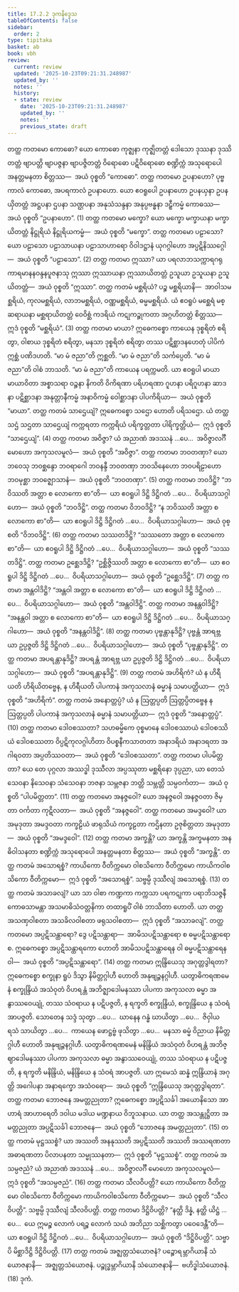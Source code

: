 ```yaml
---
title: 17.2.2 ဒုကနိဒ္ဒေသ
tableOfContents: false
sidebar:
  order: 2
type: tipitaka
basket: ab
book: vbh
review:
  current: review
  updated: '2025-10-23T09:21:31.248987'
  updated_by: ''
  notes: ''
  history:
  - state: review
    date: '2025-10-23T09:21:31.248987'
    updated_by: ''
    notes: ''
    previous_state: draft
---
```



<ReviewStatus review={frontmatter.review} showDetails={true} />

<HypothesisAnnotation frontmatter={frontmatter} />

<DynamicBreadcrumb />

<Division number="891" book="vbh" e="ch" v="30" p="371">

<Paragraph number="2679" book="vbh">
တတ္ထ ကတမော ကောဓော? ယော ကောဓော ကုဇ္ဈနာ ကုဇ္ဈိတတ္တံ ဒေါသော ဒုဿနာ ဒုဿိတတ္တံ ဗျာပတ္တိ ဗျာပဇ္ဇနာ ဗျာပဇ္ဇိတတ္တံ ဝိရောဓော ပဋိဝိရောဓော စဏ္ဍိက္ကံ အသုရောပေါ အနတ္တမနတာ စိတ္တဿ—  အယံ ဝုစ္စတိ “ကောဓော”.
</Paragraph>

<Paragraph number="2680" book="vbh">
တတ္ထ ကတမော ဥပနာဟော? ပုဗ္ဗကာလံ ကောဓော, အပရကာလံ ဥပနာဟော. ယော ဧဝရူပေါ ဥပနာဟော ဥပနယှနာ ဥပနယှိတတ္တံ အဋ္ဌပနာ ဌပနာ သဏ္ဌပနာ အနုသံသန္ဒနာ အနုပ္ပဗန္ဓနာ ဒဠှီကမ္မံ ကောဓဿ—  အယံ ဝုစ္စတိ “ဥပနာဟော”. (1)
</Paragraph>

</Division>
<Division number="892" book="vbh" e="ch" v="30" p="371">

<Paragraph number="2681" book="vbh">
တတ္ထ ကတမော မက္ခော? ယော မက္ခော မက္ခာယနာ မက္ခာယိတတ္တံ နိဋ္ဌုရိယံ နိဋ္ဌုရိယကမ္မံ—  အယံ ဝုစ္စတိ “မက္ခော”.
</Paragraph>

<Paragraph number="2682" book="vbh">
တတ္ထ ကတမော ပဠာသော? ယော ပဠာသော ပဠာသာယနာ ပဠာသာဟာရော ဝိဝါဒဋ္ဌာနံ ယုဂဂ္ဂါဟော အပ္ပဋိနိဿဂ္ဂေါ—  အယံ ဝုစ္စတိ “ပဠာသော”. (2)
</Paragraph>

</Division>
<Division number="893" book="vbh" e="ch" v="30" p="372">

<Paragraph number="2683" book="vbh">
တတ္ထ ကတမာ ဣဿာ? ယာ ပရလာဘသက္ကာရဂရုကာရမာနနဝန္ဒနပူဇနာသု ဣဿာ ဣဿာယနာ ဣဿာယိတတ္တံ ဥသူယာ ဥသူယနာ ဥသူယိတတ္တံ—  အယံ ဝုစ္စတိ “ဣဿာ”.
</Paragraph>

<Paragraph number="2684" book="vbh">
တတ္ထ ကတမံ မစ္ဆရိယံ? ပဉ္စ မစ္ဆရိယာနိ—  အာဝါသမစ္ဆရိယံ, ကုလမစ္ဆရိယံ, လာဘမစ္ဆရိယံ, ဝဏ္ဏမစ္ဆရိယံ, ဓမ္မမစ္ဆရိယံ. ယံ ဧဝရူပံ မစ္ဆေရံ မစ္ဆရာယနာ မစ္ဆရာယိတတ္တံ ဝေဝိစ္ဆံ ကဒရိယံ ကဋုကဉ္စုကတာ အဂ္ဂဟိတတ္တံ စိတ္တဿ—  ဣဒံ ဝုစ္စတိ “မစ္ဆရိယံ”. (3)
</Paragraph>

</Division>
<Division number="894" book="vbh" e="ch" v="30" p="372">

<Paragraph number="2685" book="vbh">
တတ္ထ ကတမာ မာယာ? ဣဓေကစ္စော ကာယေန ဒုစ္စရိတံ စရိတွာ, ဝါစာယ ဒုစ္စရိတံ စရိတွာ, မနသာ ဒုစ္စရိတံ စရိတွာ တဿ ပဋိစ္ဆာဒနဟေတုံ ပါပိကံ ဣစ္ဆံ ပဏိဒဟတိ. “မာ မံ ဇညာ”တိ ဣစ္ဆတိ. “မာ မံ ဇညာ”တိ သင်္ကပ္ပေတိ. “မာ မံ ဇညာ”တိ ဝါစံ ဘာသတိ. “မာ မံ ဇညာ”တိ ကာယေန ပရက္ကမတိ. ယာ ဧဝရူပါ မာယာ မာယာဝိတာ အစ္စာသရာ ဝဉ္စနာ နိကတိ ဝိကိရဏာ ပရိဟရဏာ ဂူဟနာ ပရိဂူဟနာ ဆာဒနာ ပဋိစ္ဆာဒနာ အနုတ္တာနီကမ္မံ အနာဝိကမ္မံ ဝေါစ္ဆာဒနာ ပါပကိရိယာ—  အယံ ဝုစ္စတိ “မာယာ”.
</Paragraph>

<Paragraph number="2686" book="vbh">
တတ္ထ ကတမံ သာဌေယျံ? ဣဓေကစ္စော သဌော ဟောတိ ပရိသဌော. ယံ တတ္ထ သဌံ သဌတာ သာဌေယျံ ကက္ကရတာ ကက္ကရိယံ ပရိက္ခတ္တတာ ပါရိက္ခတ္တိယံ—  ဣဒံ ဝုစ္စတိ “သာဌေယျံ”. (4)
</Paragraph>

</Division>
<Division number="895" book="vbh" e="ch" v="30" p="372">

<Paragraph number="2687" book="vbh">
တတ္ထ ကတမာ အဝိဇ္ဇာ? ယံ အညာဏံ အဒဿနံ …ပေ…  အဝိဇ္ဇာလင်္ဂီ မောဟော အကုသလမူလံ—  အယံ ဝုစ္စတိ “အဝိဇ္ဇာ”.
</Paragraph>

<Paragraph number="2688" book="vbh">
တတ္ထ ကတမာ ဘဝတဏှာ? ယော ဘဝေသု ဘဝစ္ဆန္ဒော ဘဝရာဂေါ ဘဝနန္ဒီ ဘဝတဏှာ ဘဝသိနေဟော ဘဝပရိဠာဟော ဘဝမုစ္ဆာ ဘဝဇ္ဈောသာနံ—  အယံ ဝုစ္စတိ “ဘဝတဏှာ”. (5)
</Paragraph>

</Division>
<Division number="896" book="vbh" e="ch" v="30" p="373">

<Paragraph number="2689" book="vbh">
တတ္ထ ကတမာ ဘဝဒိဋ္ဌိ? “ဘဝိဿတိ အတ္တာ စ လောကော စာ”တိ—  ယာ ဧဝရူပါ ဒိဋ္ဌိ ဒိဋ္ဌိဂတံ …ပေ…  ဝိပရိယာသဂ္ဂါဟော—  အယံ ဝုစ္စတိ “ဘဝဒိဋ္ဌိ”.
</Paragraph>

<Paragraph number="2690" book="vbh">
တတ္ထ ကတမာ ဝိဘဝဒိဋ္ဌိ? “န ဘဝိဿတိ အတ္တာ စ လောကော စာ”တိ—  ယာ ဧဝရူပါ ဒိဋ္ဌိ ဒိဋ္ဌိဂတံ …ပေ…  ဝိပရိယာသဂ္ဂါဟော—  အယံ ဝုစ္စတိ “ဝိဘဝဒိဋ္ဌိ”. (6)
</Paragraph>

</Division>
<Division number="897" book="vbh" e="ch" v="30" p="373">

<Paragraph number="2691" book="vbh">
တတ္ထ ကတမာ သဿတဒိဋ္ဌိ? “သဿတော အတ္တာ စ လောကော စာ”တိ—  ယာ ဧဝရူပါ ဒိဋ္ဌိ ဒိဋ္ဌိဂတံ …ပေ…  ဝိပရိယာသဂ္ဂါဟော—  အယံ ဝုစ္စတိ “သဿတဒိဋ္ဌိ”.
</Paragraph>

<Paragraph number="2692" book="vbh">
တတ္ထ ကတမာ ဥစ္ဆေဒဒိဋ္ဌိ? “ဥစ္ဆိဇ္ဇိဿတိ အတ္တာ စ လောကော စာ”တိ—  ယာ ဧဝရူပါ ဒိဋ္ဌိ ဒိဋ္ဌိဂတံ …ပေ…  ဝိပရိယာသဂ္ဂါဟော—  အယံ ဝုစ္စတိ “ဥစ္ဆေဒဒိဋ္ဌိ”. (7)
</Paragraph>

</Division>
<Division number="898" book="vbh" e="ch" v="30" p="373">

<Paragraph number="2693" book="vbh">
တတ္ထ ကတမာ အန္တဝါဒိဋ္ဌိ? “အန္တဝါ အတ္တာ စ လောကော စာ”တိ—  ယာ ဧဝရူပါ ဒိဋ္ဌိ ဒိဋ္ဌိဂတံ …ပေ…  ဝိပရိယာသဂ္ဂါဟော—  အယံ ဝုစ္စတိ “အန္တဝါဒိဋ္ဌိ”.
</Paragraph>

<Paragraph number="2694" book="vbh">
တတ္ထ ကတမာ အနန္တဝါဒိဋ္ဌိ? “အနန္တဝါ အတ္တာ စ လောကော စာ”တိ—  ယာ ဧဝရူပါ ဒိဋ္ဌိ ဒိဋ္ဌိဂတံ …ပေ…  ဝိပရိယာသဂ္ဂါဟော—  အယံ ဝုစ္စတိ “အနန္တဝါဒိဋ္ဌိ”. (8)
</Paragraph>

</Division>
<Division number="899" book="vbh" e="ch" v="30" p="373">

<Paragraph number="2695" book="vbh">
တတ္ထ ကတမာ ပုဗ္ဗန္တာနုဒိဋ္ဌိ? ပုဗ္ဗန္တံ အာရဗ္ဘ ယာ ဥပ္ပဇ္ဇတိ ဒိဋ္ဌိ ဒိဋ္ဌိဂတံ …ပေ…  ဝိပရိယာသဂ္ဂါဟော—  အယံ ဝုစ္စတိ “ပုဗ္ဗန္တာနုဒိဋ္ဌိ”.
</Paragraph>

<Paragraph number="2696" book="vbh">
တတ္ထ ကတမာ အပရန္တာနုဒိဋ္ဌိ? အပရန္တံ အာရဗ္ဘ ယာ ဥပ္ပဇ္ဇတိ ဒိဋ္ဌိ ဒိဋ္ဌိဂတံ …ပေ…  ဝိပရိယာသဂ္ဂါဟော—  အယံ ဝုစ္စတိ “အပရန္တာနုဒိဋ္ဌိ”. (9)
</Paragraph>

</Division>
<Division number="900" book="vbh" e="ch" v="30" p="373">

<Paragraph number="2697" book="vbh">
တတ္ထ ကတမံ အဟိရိကံ? ယံ န ဟိရီယတိ ဟိရိယိတဗ္ဗေန, န ဟိရီယတိ ပါပကာနံ အကုသလာနံ ဓမ္မာနံ သမာပတ္တိယာ—  ဣဒံ ဝုစ္စတိ “အဟိရိကံ”.
</Paragraph>

<Paragraph number="2698" book="vbh">
တတ္ထ ကတမံ အနောတ္တပ္ပံ? ယံ န ဩတ္တပ္ပတိ ဩတ္တပ္ပိတဗ္ဗေန န ဩတ္တပ္ပတိ ပါပကာနံ အကုသလာနံ ဓမ္မာနံ သမာပတ္တိယာ—  ဣဒံ ဝုစ္စတိ “အနောတ္တပ္ပံ”. (10)
</Paragraph>

</Division>
<Division number="901" book="vbh" e="ch" v="30" p="373">

<Paragraph number="2699" book="vbh">
တတ္ထ ကတမာ ဒေါဝစဿတာ? သဟဓမ္မိကေ ဝုစ္စမာနေ ဒေါဝစဿာယံ ဒေါဝစဿိယံ ဒေါဝစဿတာ ဝိပ္ပဋိကုလဂ္ဂါဟိတာ ဝိပစ္စနီကသာတတာ အနာဒရိယံ အနာဒရတာ အဂါရဝတာ အပ္ပတိဿဝတာ—  အယံ ဝုစ္စတိ “ဒေါဝစဿတာ”.
</Paragraph>

<Paragraph number="2700" book="vbh">
တတ္ထ ကတမာ ပါပမိတ္တတာ? ယေ တေ ပုဂ္ဂလာ အဿဒ္ဓါ ဒုဿီလာ အပ္ပဿုတာ မစ္ဆရိနော ဒုပ္ပညာ, ယာ တေသံ သေဝနာ နိသေဝနာ သံသေဝနာ ဘဇနာ သမ္ဘဇနာ ဘတ္တိ သမ္ဘတ္တိ သမ္ပဝင်္ကတာ—  အယံ ဝုစ္စတိ “ပါပမိတ္တတာ”. (11)
</Paragraph>

</Division>
<Division number="902" book="vbh" e="ch" v="30" p="374">

<Paragraph number="2701" book="vbh">
တတ္ထ ကတမော အနဇ္ဇဝေါ? ယော အနဇ္ဇဝေါ အနဇ္ဇဝတာ ဇိမှတာ ဝင်္ကတာ ကုဋိလတာ—  အယံ ဝုစ္စတိ “အနဇ္ဇဝေါ”.
</Paragraph>

<Paragraph number="2702" book="vbh">
တတ္ထ ကတမော အမဒ္ဒဝေါ? ယာ အမုဒုတာ အမဒ္ဒဝတာ ကက္ခဠိယံ ဖာရုသိယံ ကက္ခဠတာ ကဌိနတာ ဥဇုစိတ္တတာ အမုဒုတာ—  အယံ ဝုစ္စတိ “အမဒ္ဒဝေါ”. (12)
</Paragraph>

</Division>
<Division number="903" book="vbh" e="ch" v="30" p="374">

<Paragraph number="2703" book="vbh">
တတ္ထ ကတမာ အက္ခန္တိ? ယာ အက္ခန္တိ အက္ခမနတာ အနဓိဝါသနတာ စဏ္ဍိက္ကံ အသုရောပေါ အနတ္တမနတာ စိတ္တဿ—  အယံ ဝုစ္စတိ “အက္ခန္တိ”.
</Paragraph>

<Paragraph number="2704" book="vbh">
တတ္ထ ကတမံ အသောရစ္စံ? ကာယိကော ဝီတိက္ကမော ဝါစသိကော ဝီတိက္ကမော ကာယိကဝါစသိကော ဝီတိက္ကမော—  ဣဒံ ဝုစ္စတိ “အသောရစ္စံ”. သဗ္ဗမ္ပိ ဒုဿီလျံ အသောရစ္စံ. (13)
</Paragraph>

</Division>
<Division number="904" book="vbh" e="ch" v="30" p="374">

<Paragraph number="2705" book="vbh">
တတ္ထ ကတမံ အသာခလျံ? ယာ သာ ဝါစာ ကဏ္ဍကာ ကက္ကသာ ပရကဋုကာ ပရာဘိသဇ္ဇနီ ကောဓသာမန္တာ အသမာဓိသံဝတ္တနိကာ တထာရူပိံ ဝါစံ ဘာသိတာ ဟောတိ. ယာ တတ္ထ အသဏှဝါစတာ အသခိလဝါစတာ ဖရုသဝါစတာ—  ဣဒံ ဝုစ္စတိ “အသာခလျံ”.
</Paragraph>

<Paragraph number="2706" book="vbh">
တတ္ထ ကတမော အပ္ပဋိသန္ထာရော? ဒွေ ပဋိသန္ထာရာ—  အာမိသပဋိသန္ထာရော စ ဓမ္မပဋိသန္ထာရော စ. ဣဓေကစ္စော အပ္ပဋိသန္ထာရကော ဟောတိ အာမိသပဋိသန္ထာရေန ဝါ ဓမ္မပဋိသန္ထာရေန ဝါ—  အယံ ဝုစ္စတိ “အပ္ပဋိသန္ထာရော”. (14)
</Paragraph>

</Division>
<Division number="905" book="vbh" e="ch" v="30" p="374">

<Paragraph number="2707" book="vbh">
တတ္ထ ကတမာ ဣန္ဒြိယေသု အဂုတ္တဒွါရတာ? ဣဓေကစ္စော စက္ခုနာ ရူပံ ဒိသွာ နိမိတ္တဂ္ဂါဟီ ဟောတိ အနုဗျဉ္ဇနဂ္ဂါဟီ. ယတွာဓိကရဏမေနံ စက္ခုန္ဒြိယံ အသံဝုတံ ဝိဟရန္တံ အဘိဇ္ဈာဒေါမနဿာ ပါပကာ အကုသလာ ဓမ္မာ အနွာဿဝေယျုံ, တဿ သံဝရာယ န ပဋိပဇ္ဇတိ, န ရက္ခတိ စက္ခုန္ဒြိယံ, စက္ခုန္ဒြိယေ န သံဝရံ အာပဇ္ဇတိ. သောတေန သဒ္ဒံ သုတွာ …ပေ…  ဃာနေန ဂန္ဓံ ဃာယိတွာ …ပေ…  ဇိဝှါယ ရသံ သာယိတွာ …ပေ…  ကာယေန ဖောဋ္ဌဗ္ဗံ ဖုသိတွာ …ပေ…  မနသာ ဓမ္မံ ဝိညာယ နိမိတ္တဂ္ဂါဟီ ဟောတိ အနုဗျဉ္ဇနဂ္ဂါဟီ. ယတွာဓိကရဏမေနံ မနိန္ဒြိယံ အသံဝုတံ ဝိဟရန္တံ အဘိဇ္ဈာဒေါမနဿာ ပါပကာ အကုသလာ ဓမ္မာ အနွာဿဝေယျုံ, တဿ သံဝရာယ န ပဋိပဇ္ဇတိ, န ရက္ခတိ မနိန္ဒြိယံ, မနိန္ဒြိယေ န သံဝရံ အာပဇ္ဇတိ. ယာ ဣမေသံ ဆန္နံ ဣန္ဒြိယာနံ အဂုတ္တိ အဂေါပနာ အနာရက္ခော အသံဝရော—  အယံ ဝုစ္စတိ “ဣန္ဒြိယေသု အဂုတ္တဒွါရတာ”.
</Paragraph>

<Paragraph number="2708" book="vbh">
တတ္ထ ကတမာ ဘောဇနေ အမတ္တညုတာ? ဣဓေကစ္စော အပ္ပဋိသင်္ခါ အယောနိသော အာဟာရံ အာဟာရေတိ ဒဝါယ မဒါယ မဏ္ဍနာယ ဝိဘူသနာယ. ယာ တတ္ထ အသန္တုဋ္ဌိတာ အမတ္တညုတာ အပ္ပဋိသင်္ခါ ဘောဇနေ—  အယံ ဝုစ္စတိ “ဘောဇနေ အမတ္တညုတာ”. (15)
</Paragraph>

</Division>
<Division number="906" book="vbh" e="ch" v="30" p="375">

<Paragraph number="2709" book="vbh">
တတ္ထ ကတမံ မုဋ္ဌဿစ္စံ? ယာ အဿတိ အနနုဿတိ အပ္ပဋိဿတိ အဿတိ အဿရဏတာ အဓာရဏတာ ပိလာပနတာ သမ္မုဿနတာ—  ဣဒံ ဝုစ္စတိ “မုဋ္ဌဿစ္စံ”.
</Paragraph>

<Paragraph number="2710" book="vbh">
တတ္ထ ကတမံ အသမ္ပဇညံ? ယံ အညာဏံ အဒဿနံ …ပေ…  အဝိဇ္ဇာလင်္ဂီ မောဟော အကုသလမူလံ—  ဣဒံ ဝုစ္စတိ “အသမ္ပဇညံ”. (16)
</Paragraph>

</Division>
<Division number="907" book="vbh" e="ch" v="30" p="375">

<Paragraph number="2711" book="vbh">
တတ္ထ ကတမာ သီလဝိပတ္တိ? ယော ကာယိကော ဝီတိက္ကမော ဝါစသိကော ဝီတိက္ကမော ကာယိကဝါစသိကော ဝီတိက္ကမော—  အယံ ဝုစ္စတိ “သီလဝိပတ္တိ”. သဗ္ဗမ္ပိ ဒုဿီလျံ သီလဝိပတ္တိ.
</Paragraph>

<Paragraph number="2712" book="vbh">
တတ္ထ ကတမာ ဒိဋ္ဌိဝိပတ္တိ? “နတ္ထိ ဒိန္နံ, နတ္ထိ ယိဋ္ဌံ …ပေ…  ယေ ဣမဉ္စ လောကံ ပရဉ္စ လောကံ သယံ အဘိညာ သစ္ဆိကတွာ ပဝေဒေန္တီ”တိ—  ယာ ဧဝရူပါ ဒိဋ္ဌိ ဒိဋ္ဌိဂတံ …ပေ…  ဝိပရိယာသဂ္ဂါဟော—  အယံ ဝုစ္စတိ “ဒိဋ္ဌိဝိပတ္တိ”. သဗ္ဗာပိ မိစ္ဆာဒိဋ္ဌိ ဒိဋ္ဌိဝိပတ္တိ. (17)
</Paragraph>

</Division>
<Division number="908" book="vbh" e="ch" v="30" p="375">

<Paragraph number="2713" book="vbh">
တတ္ထ ကတမံ အဇ္ဈတ္တသံယောဇနံ? ပဉ္စောရမ္ဘာဂိယာနိ သံယောဇနာနိ—  အဇ္ဈတ္တသံယောဇနံ. ပဉ္စုဒ္ဓမ္ဘာဂိယာနိ သံယောဇနာနိ—  ဗဟိဒ္ဓါသံယောဇနံ. (18)

</Paragraph>
</Division>

<Paragraph number="2714" type="center" book="vbh">
ဒုကံ.
</Paragraph>